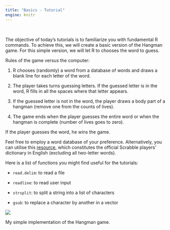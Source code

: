 ```yaml
---
title: "Basics - Tutorial"
engine: knitr
---
```


<br>

The objective of today's tutorials is to familiarize you with fundamental R commands. To achieve this, we will create a basic version of the Hangman game. For this simple version, we will let R to chooses the word to guess.

Rules of the game versus the computer:

1. R chooses (randomly) a word from a database of words and draws a blank line for each letter of the word.

2. The player takes turns guessing letters. If the guessed letter is in the word, R fills in all the spaces where that letter appears.

3. If the guessed letter is not in the word, the player draws a body part of a hangman (remove one from the counts of lives).

4. The game ends when the player guesses the entire word or when the hangman is complete (number of lives goes to zero).

If the player guesses the word, he wins the game.

Feel free to employ a word database of your preference. Alternatively, you can utilise this [resource](./ressources/words.txt), which constitutes the official Scrabble players' dictionary in English (excluding all two-letter words).


Here is a list of functions you might find useful for the tutorials:

* `read.delim`: to read a file

* `readline`: to read user input

* `strsplit`: to split a string into a list of characters

* `gsub`: to replace a character by another in a vector

::: {#fig-hangman}

![](./images/hangman.png)

My simple implementation of the Hangman game.

:::